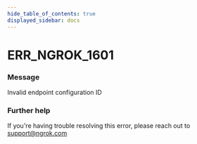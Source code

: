 ```yaml
---
hide_table_of_contents: true
displayed_sidebar: docs
---
```



# ERR_NGROK_1601

### Message

Invalid endpoint configuration ID

<ErrorDetails error="err_ngrok_1601" />

### Further help

If you're having trouble resolving this error, please reach out to [support@ngrok.com](mailto:support@ngrok.com?subject=Help%20with%20ERR_NGROK_1601)
